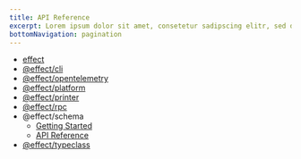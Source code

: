 ```yaml
---
title: API Reference
excerpt: Lorem ipsum dolor sit amet, consetetur sadipscing elitr, sed diam nonumy eirmod tempor invidunt ut labore.
bottomNavigation: pagination
---
```


- [effect](https://effect-ts.github.io/effect/docs/effect)
- [@effect/cli](https://effect-ts.github.io/effect/docs/cli)
- [@effect/opentelemetry](https://effect-ts.github.io/effect/docs/opentelemetry)
- [@effect/platform](https://effect-ts.github.io/effect/docs/platform)
- [@effect/printer](https://effect-ts.github.io/effect/docs/printer)
- [@effect/rpc](https://effect-ts.github.io/effect/docs/rpc)
- @effect/schema
  - [Getting Started](https://github.com/Effect-TS/effect/blob/main/packages/schema/README.md#introduction)
  - [API Reference](https://effect-ts.github.io/effect/docs/schema)
- [@effect/typeclass](https://effect-ts.github.io/effect/docs/typeclass)
